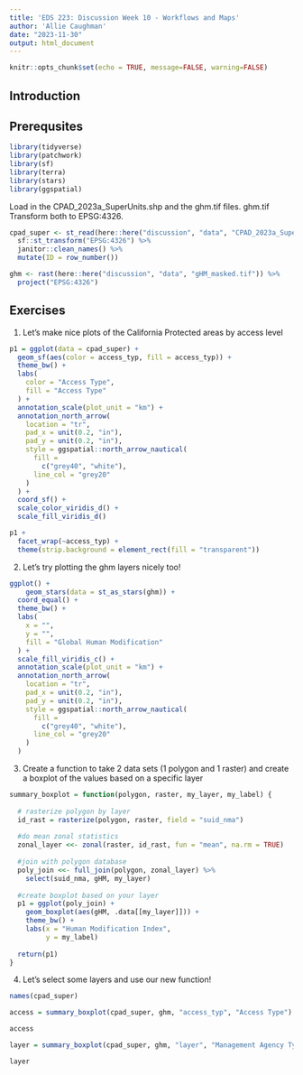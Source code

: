 ```yaml
---
title: 'EDS 223: Discussion Week 10 - Workflows and Maps'
author: 'Allie Caughman'
date: "2023-11-30"
output: html_document
---
```


```r
knitr::opts_chunk$set(echo = TRUE, message=FALSE, warning=FALSE)
```


## Introduction

## Prerequsites 

```r
library(tidyverse)
library(patchwork)
library(sf)
library(terra)
library(stars)
library(ggspatial)
```

Load in the CPAD_2023a_SuperUnits.shp and the ghm.tif files. ghm.tif Transform both to EPSG:4326.

```r
cpad_super <- st_read(here::here("discussion", "data", "CPAD_2023a_SuperUnits.shp"), quiet = TRUE) %>%
  sf::st_transform("EPSG:4326") %>%
  janitor::clean_names() %>%
  mutate(ID = row_number())

ghm <- rast(here::here("discussion", "data", "gHM_masked.tif")) %>%
  project("EPSG:4326")
```

## Exercises

1. Let’s make nice plots of the California Protected areas by access level

```r
p1 = ggplot(data = cpad_super) +
  geom_sf(aes(color = access_typ, fill = access_typ)) +
  theme_bw() +
  labs(
    color = "Access Type",
    fill = "Access Type"
  ) +
  annotation_scale(plot_unit = "km") +
  annotation_north_arrow(
    location = "tr",
    pad_x = unit(0.2, "in"),
    pad_y = unit(0.2, "in"),
    style = ggspatial::north_arrow_nautical(
      fill =
        c("grey40", "white"),
      line_col = "grey20"
    )
  ) +
  coord_sf() +
  scale_color_viridis_d() +
  scale_fill_viridis_d()
```

```r
p1 +
  facet_wrap(~access_typ) +
  theme(strip.background = element_rect(fill = "transparent"))
```

2. Let's try plotting the ghm layers nicely too!

```r
ggplot() +
    geom_stars(data = st_as_stars(ghm)) +
  coord_equal() +
  theme_bw() +
  labs(
    x = "",
    y = "",
    fill = "Global Human Modification"
  ) +
  scale_fill_viridis_c() +
  annotation_scale(plot_unit = "km") +
  annotation_north_arrow(
    location = "tr",
    pad_x = unit(0.2, "in"),
    pad_y = unit(0.2, "in"),
    style = ggspatial::north_arrow_nautical(
      fill =
        c("grey40", "white"),
      line_col = "grey20"
    )
  )
```

3. Create a function to take 2 data sets (1 polygon and 1 raster) and create a boxplot of the values based on a specific layer

```r
summary_boxplot = function(polygon, raster, my_layer, my_label) {
  
  # rasterize polygon by layer
  id_rast = rasterize(polygon, raster, field = "suid_nma")
  
  #do mean zonal statistics
  zonal_layer <<- zonal(raster, id_rast, fun = "mean", na.rm = TRUE)
  
  #join with polygon database
  poly_join <<- full_join(polygon, zonal_layer) %>% 
    select(suid_nma, gHM, my_layer)
  
  #create boxplot based on your layer
  p1 = ggplot(poly_join) +
    geom_boxplot(aes(gHM, .data[[my_layer]])) +
    theme_bw() +
    labs(x = "Human Modification Index", 
         y = my_label)
  
  return(p1)
}
```

4. Let's select some layers and use our new function!

```r
names(cpad_super)
```

```r
access = summary_boxplot(cpad_super, ghm, "access_typ", "Access Type")

access
```

```r
layer = summary_boxplot(cpad_super, ghm, "layer", "Management Agency Type")

layer
```
